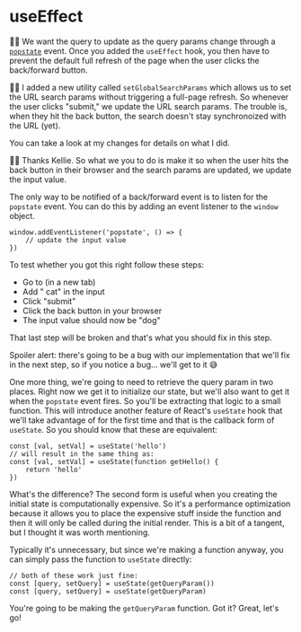 # useEffect

👨‍💼 We want the query to update as the query params change through a
[`popstate`](https://developer.mozilla.org/en-US/docs/Web/API/Window/popstate_event)
event. Once you added the `useEffect` hook, you then have to prevent the default
full refresh of the page when the user clicks the back/forward button.

🧝‍♂️ I added a new utility called `setGlobalSearchParams` which allows us to set
the URL search params without triggering a full-page refresh. So whenever the
user clicks "submit," we update the URL search params. The trouble is, when they
hit the back button, the search doesn't stay synchronoized with the URL (yet).

You can take a look at <DiffLink app1={-1} app2={0}>my changes</DiffLink> for
details on what I did.

👨‍💼 Thanks Kellie. So what we you to do is make it so when the user hits the back
button in their browser and the search params are updated, we update the input
value.

The only way to be notified of a back/forward event is to listen for the
`popstate` event. You can do this by adding an event listener to the `window`
object.

```tsx
window.addEventListener('popstate', () => {
	// update the input value
})
```

To test whether you got this right follow these steps:

- Go to <LinkToApp to="/?query=dog" /> (in a new tab)
- Add " cat" in the input
- Click "submit"
- Click the back button in your browser
- The input value should now be "dog"

That last step will be broken and that's what you should fix in this step.

<callout-warning class="aside">
	Spoiler alert: there's going to be a bug with our implementation that we'll
	fix in the next step, so if you notice a bug... we'll get to it 😅
</callout-warning>

One more thing, we're going to need to retrieve the query param in two places.
Right now we get it to initialize our state, but we'll also want to get it when
the `popstate` event fires. So you'll be extracting that logic to a small
function. This will introduce another feature of React's `useState` hook that
we'll take advantage of for the first time and that is the callback form of
`useState`. So you should know that these are equivalent:

```tsx
const [val, setVal] = useState('hello')
// will result in the same thing as:
const [val, setVal] = useState(function getHello() {
	return 'hello'
})
```

What's the difference? The second form is useful when you creating the initial
state is computationally expensive. So it's a performance optimization because
it allows you to place the expensive stuff inside the function and then it will
only be called during the initial render. This is a bit of a tangent, but I
thought it was worth mentioning.

Typically it's unnecessary, but since we're making a function anyway, you can
simply pass the function to `useState` directly:

```tsx
// both of these work just fine:
const [query, setQuery] = useState(getQueryParam())
const [query, setQuery] = useState(getQueryParam)
```

You're going to be making the `getQueryParam` function. Got it? Great, let's go!
